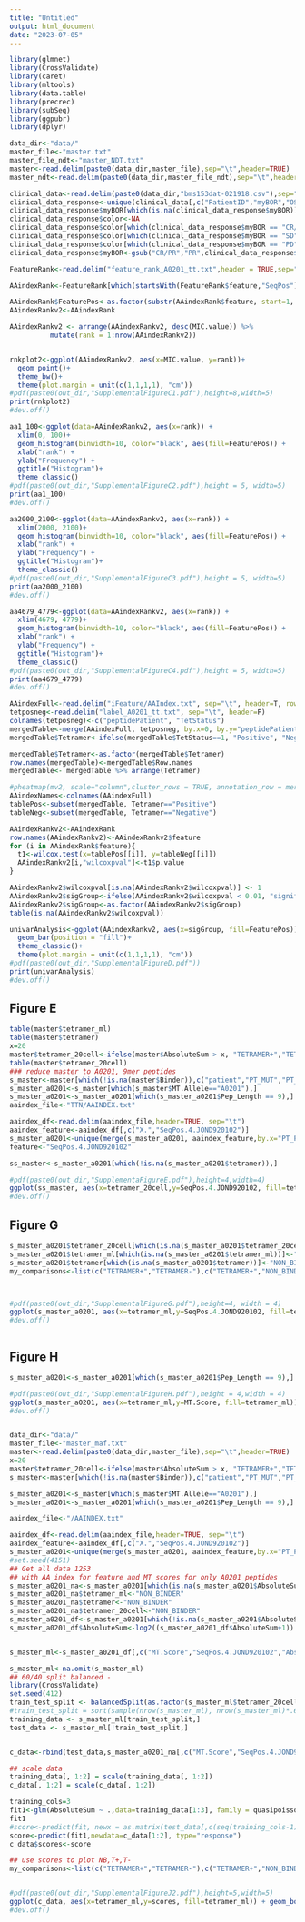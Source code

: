 ```yaml
---
title: "Untitled"
output: html_document
date: "2023-07-05"
---
```


```r
library(glmnet)
library(CrossValidate)
library(caret)
library(mltools)
library(data.table)
library(precrec)
library(subSeq)
library(ggpubr)
library(dplyr)

```

```r
data_dir<-"data/"
master_file<-"master.txt"
master_file_ndt<-"master_NDT.txt"
master<-read.delim(paste0(data_dir,master_file),sep="\t",header=TRUE)
master_ndt<-read.delim(paste0(data_dir,master_file_ndt),sep="\t",header=TRUE)

```

```r
clinical_data<-read.delim(paste0(data_dir,"bms153dat-021918.csv"),sep=",",header=TRUE)
clinical_data_response<-unique(clinical_data[,c("PatientID","myBOR","OS_event","OS_time_Mon","PFS_event","PFS_time")])
clinical_data_response$myBOR[which(is.na(clinical_data_response$myBOR))]<-"PD"
clinical_data_response$color<-NA
clinical_data_response$color[which(clinical_data_response$myBOR == "CR/PR")]<-"green"
clinical_data_response$color[which(clinical_data_response$myBOR == "SD")]<-"orange"
clinical_data_response$color[which(clinical_data_response$myBOR == "PD")]<-"red"
clinical_data_response$myBOR<-gsub("CR/PR","PR",clinical_data_response$myBOR)
```


```r

FeatureRank<-read.delim("feature_rank_A0201_tt.txt",header = TRUE,sep="\t")

AAindexRank<-FeatureRank[which(startsWith(FeatureRank$feature,"SeqPos")),]

AAindexRank$FeaturePos<-as.factor(substr(AAindexRank$feature, start=1, stop=8))
AAindexRankv2<-AAindexRank

AAindexRankv2 <- arrange(AAindexRankv2, desc(MIC.value)) %>%
          mutate(rank = 1:nrow(AAindexRankv2))


rnkplot2<-ggplot(AAindexRankv2, aes(x=MIC.value, y=rank))+
  geom_point()+
  theme_bw()+
  theme(plot.margin = unit(c(1,1,1,1), "cm"))
#pdf(paste0(out_dir,"SupplementalFigureC1.pdf"),height=8,width=5)
print(rnkplot2)
#dev.off()

aa1_100<-ggplot(data=AAindexRankv2, aes(x=rank)) + 
  xlim(0, 100)+
  geom_histogram(binwidth=10, color="black", aes(fill=FeaturePos)) + 
  xlab("rank") + 
  ylab("Frequency") + 
  ggtitle("Histogram")+
  theme_classic()
#pdf(paste0(out_dir,"SupplementalFigureC2.pdf"),height = 5, width=5)
print(aa1_100)
#dev.off()

aa2000_2100<-ggplot(data=AAindexRankv2, aes(x=rank)) + 
  xlim(2000, 2100)+
  geom_histogram(binwidth=10, color="black", aes(fill=FeaturePos)) + 
  xlab("rank") + 
  ylab("Frequency") + 
  ggtitle("Histogram")+
  theme_classic()
#pdf(paste0(out_dir,"SupplementalFigureC3.pdf"),height = 5, width=5)
print(aa2000_2100)
#dev.off()

aa4679_4779<-ggplot(data=AAindexRankv2, aes(x=rank)) + 
  xlim(4679, 4779)+
  geom_histogram(binwidth=10, color="black", aes(fill=FeaturePos)) + 
  xlab("rank") + 
  ylab("Frequency") + 
  ggtitle("Histogram")+
  theme_classic()
#pdf(paste0(out_dir,"SupplementalFigureC4.pdf"),height = 5, width=5)
print(aa4679_4779)
#dev.off()

```

```r


AAindexFull<-read.delim("iFeature/AAIndex.txt", sep="\t", header=T, row.names = 1)
tetposneg<-read.delim("label_A0201_tt.txt", sep="\t", header=F)
colnames(tetposneg)<-c("peptidePatient", "TetStatus")
mergedTable<-merge(AAindexFull, tetposneg, by.x=0, by.y="peptidePatient")
mergedTable$Tetramer<-ifelse(mergedTable$TetStatus==1, "Positive", "Negative")

mergedTable$Tetramer<-as.factor(mergedTable$Tetramer)
row.names(mergedTable)<-mergedTable$Row.names
mergedTable<- mergedTable %>% arrange(Tetramer)

#pheatmap(mv2, scale="column",cluster_rows = TRUE, annotation_row = mergedTable["Tetramer"])
AAindexNames<-colnames(AAindexFull)
tablePos<-subset(mergedTable, Tetramer=="Positive")
tableNeg<-subset(mergedTable, Tetramer=="Negative")

AAindexRankv2<-AAindexRank
row.names(AAindexRankv2)<-AAindexRankv2$feature
for (i in AAindexRank$feature){
  t1<-wilcox.test(x=tablePos[[i]], y=tableNeg[[i]])
  AAindexRankv2[i,"wilcoxpval"]<-t1$p.value
}

AAindexRankv2$wilcoxpval[is.na(AAindexRankv2$wilcoxpval)] <- 1
AAindexRankv2$sigGroup<-ifelse(AAindexRankv2$wilcoxpval < 0.01, "signif", "nonSignif")
AAindexRankv2$sigGroup<-as.factor(AAindexRankv2$sigGroup)
table(is.na(AAindexRankv2$wilcoxpval))

univarAnalysis<-ggplot(AAindexRankv2, aes(x=sigGroup, fill=FeaturePos))+
  geom_bar(position = "fill")+
  theme_classic()+
  theme(plot.margin = unit(c(1,1,1,1), "cm"))
#pdf(paste0(out_dir,"SupplementalFigureD.pdf"))
print(univarAnalysis)
#dev.off()

```

## Figure E
```r

table(master$tetramer_ml)
table(master$tetramer)
x=20
master$tetramer_20cell<-ifelse(master$AbsoluteSum > x, "TETRAMER+","TETRAMER-")
table(master$tetramer_20cell)
### reduce master to A0201, 9mer peptides
s_master<-master[which(!is.na(master$Binder)),c("patient","PT_MUT","PT_PEP","MT.Allele","tetramer","tetramer_20cell","tetramer_ml","Binder","myBOR","MT.Score","Pep_Length","AbsoluteSum")]
s_master_a0201<-s_master[which(s_master$MT.Allele=="A0201"),]
s_master_a0201<-s_master_a0201[which(s_master_a0201$Pep_Length == 9),]
aaindex_file<-"TTN/AAINDEX.txt"

aaindex_df<-read.delim(aaindex_file,header=TRUE, sep="\t")
aaindex_feature<-aaindex_df[,c("X.","SeqPos.4.JOND920102")]
s_master_a0201<-unique(merge(s_master_a0201, aaindex_feature,by.x="PT_PEP",by.y="X.",all.x = TRUE ))
feature<-"SeqPos.4.JOND920102"

ss_master<-s_master_a0201[which(!is.na(s_master_a0201$tetramer)),]

#pdf(paste0(out_dir,"SupplementaFigureE.pdf"),height=4,width=4)
ggplot(ss_master, aes(x=tetramer_20cell,y=SeqPos.4.JOND920102, fill=tetramer_20cell)) + geom_boxplot() + stat_compare_means()+theme_pubr()
#dev.off()
```

## Figure G
```r
s_master_a0201$tetramer_20cell[which(is.na(s_master_a0201$tetramer_20cell))]<-"NON_BINDER"
s_master_a0201$tetramer_ml[which(is.na(s_master_a0201$tetramer_ml))]<-"NON_BINDER"
s_master_a0201$tetramer[which(is.na(s_master_a0201$tetramer))]<-"NON_BINDER"
my_comparisons<-list(c("TETRAMER+","TETRAMER-"),c("TETRAMER+","NON_BINDER"),c("TETRAMER-","NON_BINDER"))



#pdf(paste0(out_dir,"SupplementalFigureG.pdf"),height=4, width = 4)
ggplot(s_master_a0201, aes(x=tetramer_ml,y=SeqPos.4.JOND920102, fill=tetramer_ml)) + geom_boxplot() + stat_compare_means(comparisons = my_comparisons)+theme_pubr()
#dev.off()



```


## Figure H
```r
s_master_a0201<-s_master_a0201[which(s_master_a0201$Pep_Length == 9),]

#pdf(paste0(out_dir,"SupplementalFigureH.pdf"),height = 4,width = 4)
ggplot(s_master_a0201, aes(x=tetramer_ml,y=MT.Score, fill=tetramer_ml)) + geom_boxplot() + stat_compare_means(comparisons = my_comparisons)+theme_pubr()
#dev.off()



```


```r
data_dir<-"data/"
master_file<-"master_maf.txt"
master<-read.delim(paste0(data_dir,master_file),sep="\t",header=TRUE)
x=20
master$tetramer_20cell<-ifelse(master$AbsoluteSum > x, "TETRAMER+","TETRAMER-")
s_master<-master[which(!is.na(master$Binder)),c("patient","PT_MUT","PT_PEP","MT.Allele","tetramer","tetramer_20cell","tetramer_ml","Binder","myBOR","MT.Score","Pep_Length","AbsoluteSum")]

s_master_a0201<-s_master[which(s_master$MT.Allele=="A0201"),]
s_master_a0201<-s_master_a0201[which(s_master_a0201$Pep_Length == 9),]

aaindex_file<-"/AAINDEX.txt"

aaindex_df<-read.delim(aaindex_file,header=TRUE, sep="\t")
aaindex_feature<-aaindex_df[,c("X.","SeqPos.4.JOND920102")]
s_master_a0201<-unique(merge(s_master_a0201, aaindex_feature,by.x="PT_PEP",by.y="X.",all.x = TRUE ))
#set.seed(4151)
## Get all data 1253 
## with AA index for feature and MT scores for only A0201 peptides
s_master_a0201_na<-s_master_a0201[which(is.na(s_master_a0201$AbsoluteSum)),]
s_master_a0201_na$tetramer_ml<-"NON_BINDER"
s_master_a0201_na$tetramer<-"NON_BINDER"
s_master_a0201_na$tetramer_20cell<-"NON_BINDER"
s_master_a0201_df<-s_master_a0201[which(!is.na(s_master_a0201$AbsoluteSum)),]
s_master_a0201_df$AbsoluteSum<-log2((s_master_a0201_df$AbsoluteSum+1))


s_master_ml<-s_master_a0201_df[,c("MT.Score","SeqPos.4.JOND920102","AbsoluteSum", "tetramer_ml","tetramer","tetramer_20cell")]

s_master_ml<-na.omit(s_master_ml)
## 60/40 split balanced - 
library(CrossValidate)
set.seed(412)
train_test_split <- balancedSplit(as.factor(s_master_ml$tetramer_20cell),0.6)
#train_test_split = sort(sample(nrow(s_master_ml), nrow(s_master_ml)*.6))
training_data <- s_master_ml[train_test_split,]
test_data <- s_master_ml[!train_test_split,]


c_data<-rbind(test_data,s_master_a0201_na[,c("MT.Score","SeqPos.4.JOND920102","AbsoluteSum", "tetramer_ml","tetramer","tetramer_20cell")])

## scale data
training_data[, 1:2] = scale(training_data[, 1:2])
c_data[, 1:2] = scale(c_data[, 1:2])

training_cols=3
fit1<-glm(AbsoluteSum ~ .,data=training_data[1:3], family = quasipoisson)
fit1
#score<-predict(fit, newx = as.matrix(test_data[,c(seq(training_cols-1))]),type="response",s=fit$lambda.min)
score<-predict(fit1,newdata=c_data[1:2], type="response")
c_data$scores<-score

## use scores to plot NB,T+,T-
my_comparisons<-list(c("TETRAMER+","TETRAMER-"),c("TETRAMER+","NON_BINDER"),c("TETRAMER-","NON_BINDER"))


#pdf(paste0(out_dir,"SupplementalFigureJ2.pdf"),height=5,width=5)
ggplot(c_data, aes(x=tetramer_ml,y=scores, fill=tetramer_ml)) + geom_boxplot() + stat_compare_means(comparisons = my_comparisons,size = 5)+theme_pubr() +xlab("")+ylab("Prediction Scores") + theme(legend.position = "none") 
#dev.off()


```
